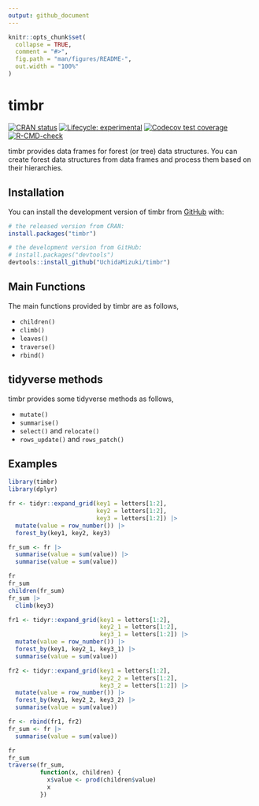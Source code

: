 ```yaml
---
output: github_document
---
```


<!-- README.md is generated from README.Rmd. Please edit that file -->

```r
knitr::opts_chunk$set(
  collapse = TRUE,
  comment = "#>",
  fig.path = "man/figures/README-",
  out.width = "100%"
)
```

# timbr

<!-- badges: start -->
[![CRAN status](https://www.r-pkg.org/badges/version/timbr)](https://CRAN.R-project.org/package=timbr)
[![Lifecycle: experimental](https://img.shields.io/badge/lifecycle-experimental-orange.svg)](https://lifecycle.r-lib.org/articles/stages.html#experimental)
[![Codecov test coverage](https://codecov.io/gh/UchidaMizuki/timbr/branch/main/graph/badge.svg)](https://app.codecov.io/gh/UchidaMizuki/timbr?branch=main)
[![R-CMD-check](https://github.com/UchidaMizuki/timbr/actions/workflows/R-CMD-check.yaml/badge.svg)](https://github.com/UchidaMizuki/timbr/actions/workflows/R-CMD-check.yaml)
<!-- badges: end -->

timbr provides data frames for forest (or tree) data structures. 
You can create forest data structures from data frames and process them based on their hierarchies.

## Installation

You can install the development version of timbr from [GitHub](https://github.com/) with:

``` r
# the released version from CRAN:
install.packages("timbr")

# the development version from GitHub:
# install.packages("devtools")
devtools::install_github("UchidaMizuki/timbr")
```
## Main Functions

The main functions provided by timbr are as follows,

- `children()`
- `climb()`
- `leaves()`
- `traverse()`
- `rbind()`

## tidyverse methods

timbr provides some tidyverse methods as follows,

- `mutate()`
- `summarise()`
- `select()` and `relocate()`
- `rows_update()` and `rows_patch()`

## Examples

```r
library(timbr)
library(dplyr)
```

```r
fr <- tidyr::expand_grid(key1 = letters[1:2],
                         key2 = letters[1:2],
                         key3 = letters[1:2]) |>  
  mutate(value = row_number()) |> 
  forest_by(key1, key2, key3)

fr_sum <- fr |> 
  summarise(value = sum(value)) |> 
  summarise(value = sum(value))

fr
fr_sum
children(fr_sum)
fr_sum |> 
  climb(key3)
```

```r
fr1 <- tidyr::expand_grid(key1 = letters[1:2], 
                          key2_1 = letters[1:2],
                          key3_1 = letters[1:2]) |> 
  mutate(value = row_number()) |> 
  forest_by(key1, key2_1, key3_1) |> 
  summarise(value = sum(value))

fr2 <- tidyr::expand_grid(key1 = letters[1:2], 
                          key2_2 = letters[1:2],
                          key3_2 = letters[1:2]) |> 
  mutate(value = row_number()) |> 
  forest_by(key1, key2_2, key3_2) |> 
  summarise(value = sum(value))

fr <- rbind(fr1, fr2)
fr_sum <- fr |> 
  summarise(value = sum(value))

fr
fr_sum
traverse(fr_sum,
         function(x, children) {
           x$value <- prod(children$value)
           x
         })
```
